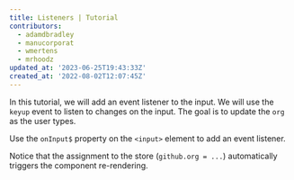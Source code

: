 ```yaml
---
title: Listeners | Tutorial
contributors:
  - adamdbradley
  - manucorporat
  - wmertens
  - mrhoodz
updated_at: '2023-06-25T19:43:33Z'
created_at: '2022-08-02T12:07:45Z'
---
```


In this tutorial, we will add an event listener to the input. We will use the `keyup` event to listen to changes on the input. The goal is to update the `org` as the user types.

Use the `onInput$` property on the `<input>` element to add an event listener.

Notice that the assignment to the store (`github.org = ...`) automatically triggers the component re-rendering.
